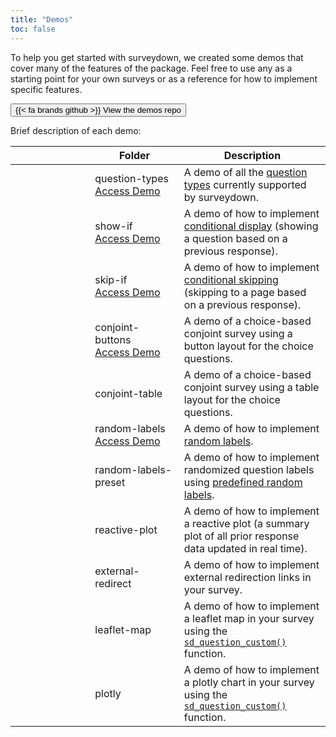 ```yaml
---
title: "Demos"
toc: false
---
```


To help you get started with surveydown, we created some demos that cover many of the features of the package. Feel free to use any as a starting point for your own surveys or as a reference for how to implement specific features. 

::: {.text-center}

[<button type="button" class="btn btn-primary btn-lg">{{< fa brands github >}} View the demos repo</button>](https://github.com/surveydown-dev/demos)

:::

Brief description of each demo:

|  | Folder | Description |
|-------|--------|-------------|
| <i class="fa fa-list-ul" aria-hidden="true"></i> | question-types<br>[Access Demo](https://surveydown.shinyapps.io/types/) | A demo of all the [question types](question-types.html) currently supported by surveydown. |
| <i class="fa fa-eye" aria-hidden="true"></i> | show-if<br>[Access Demo](https://surveydown.shinyapps.io/showif/) | A demo of how to implement [conditional display](conditional-control.html#conditional-display) (showing a question based on a previous response). |
| <i class="fa fa-forward" aria-hidden="true"></i> | skip-if<br>[Access Demo](https://surveydown.shinyapps.io/skipif/) | A demo of how to implement [conditional skipping](conditional-control.html#conditional-skipping) (skipping to a page based on a previous response). |
| <i class="fa fa-balance-scale" aria-hidden="true"></i> | conjoint-buttons<br>[Access Demo](https://surveydown.shinyapps.io/conjoint/) | A demo of a choice-based conjoint survey using a button layout for the choice questions. |
| <i class="fa fa-balance-scale" aria-hidden="true"></i> | conjoint-table | A demo of a choice-based conjoint survey using a table layout for the choice questions. |
| <i class="fa fa-random" aria-hidden="true"></i> | random-labels<br>[Access Demo](https://surveydown.shinyapps.io/random/) | A demo of how to implement [random labels](reactivity.html#randomizing-question-labels). |
| <i class="fa fa-shuffle" aria-hidden="true"></i> | random-labels-preset | A demo of how to implement randomized question labels using [predefined random labels](reactivity.html#pre-defined-randomization). |
| <i class="fa fa-chart-line" aria-hidden="true"></i> | reactive-plot | A demo of how to implement a reactive plot (a summary plot of all prior response data updated in real time). |
| <i class="fa fa-up-right-from-square" aria-hidden="true"></i> | external-redirect | A demo of how to implement external redirection links in your survey. |
| <i class="fa fa-map-location-dot" aria-hidden="true"></i> | leaflet-map | A demo of how to implement a leaflet map in your survey using the [`sd_question_custom()`](custom-questions.html) function. |
| <i class="fa fa-chart-line" aria-hidden="true"></i> | plotly | A demo of how to implement a plotly chart in your survey using the [`sd_question_custom()`](custom-questions.html) function. |

